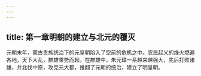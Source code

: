 ```yaml
---
---
---
```

title: 第一章明朝的建立与北元的覆灭
---



元朝末年，蒙古贵族统治下的元皇朝陷入了空前的危机之中。农民起义的烽火燃遍各地，天下大乱，群雄乘势而起。在群雄中，朱元璋一系越来越强大，先后打败诸雄，并北伐中原，攻克元大都，推翻了元朝的统治，建立了明皇朝。